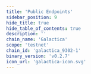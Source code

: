 ```yaml
---
title: 'Public Endpoints'
sidebar_position: 9
hide_title: true
hide_table_of_contents: true
description: ''
chain_name: 'Galactica'
scope: 'testnet'
chain_id: 'galactica_9302-1'
binary_version: 'v0.2.7'
icon_url: 'galactica-icon.svg'
---
```



<PageTitle
  iconUrl="img/galactica-icon.svg"
  title="Galactica Public Endpoints"
  chainId="galactica_9302-1"
  version="v0.2.7"
/>

<PublicEndpoints chainId="galactica_9302-1" />